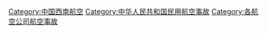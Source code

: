 [[Category:中国西南航空|Category:中国西南航空]]
[[Category:中华人民共和国民用航空事故|Category:中华人民共和国民用航空事故]]
[[Category:各航空公司航空事故|Category:各航空公司航空事故]]